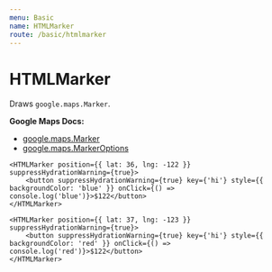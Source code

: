 ```yaml
---
menu: Basic
name: HTMLMarker
route: /basic/htmlmarker
---
```




# HTMLMarker

Draws `google.maps.Marker`.

**Google Maps Docs:**

- [google.maps.Marker](https://developers.google.com/maps/documentation/javascript/reference#Marker)
- [google.maps.MarkerOptions](https://developers.google.com/maps/documentation/javascript/reference#MarkerOptions)

<Playground>
  <DocsMap>


    <HTMLMarker position={{ lat: 36, lng: -122 }} suppressHydrationWarning={true}>
        <button suppressHydrationWarning={true} key={'hi'} style={{ backgroundColor: 'blue' }} onClick={() => console.log('blue')}>$122</button>
    </HTMLMarker>

    <HTMLMarker position={{ lat: 37, lng: -123 }} suppressHydrationWarning={true}>
        <button suppressHydrationWarning={true} key={'hi'} style={{ backgroundColor: 'red' }} onClick={() => console.log('red')}>$122</button>
    </HTMLMarker>


  </DocsMap>
</Playground>

<PropsTable of={HTMLMarker} />
